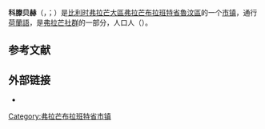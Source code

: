 {{noteTA|G1=比利时地名}}
{{Infobox Belgium municipality
|name             = 科滕贝赫
|native_name      = <small>{{native name|nl|Kortenberg}}<br>{{native name|fr|Cortenbergh}}</small>
|picture          = 43354-Benedictijnenvrouwenabdij (6).jpg
|picture-legend   = 本笃会女修道院
|map              = KortenbergLocatie.png
|map-legend       = 科滕贝赫在[[弗拉芒布拉班特省|弗拉芒布拉班特省]]的位置
|arms             = Kortenberg wapen.svg
|flag             = Flag of Kortenberg.svg
|arrondissement   = [[魯汶區|魯汶區]]
|nis              = 24055
|pyramid-date=
|0-19=
|20-64=
|65=
|foreigners=
|foreigners-date  =
|mayor            = Alexandra Thienpont ([[基督教民主和弗拉芒|CD&V]])
|majority         = [[基督教民主和弗拉芒|CD&V]], [[开放弗拉芒自由民主党|Open VLD]]
|postal-codes     = 3070, 3071, 3078
|telephone-area   = 02, 016
|web              = [http://www.kortenberg.be/ www.kortenberg.be]
|coordinates      = {{coord|50|53|N|04|32|E|region:BE|display=inline,title}}
}}
'''科滕贝赫'''（{{lang-nl|Kortenberg}}，{{IPA-nl|ˈkɔrtə(n)bɛrx}}；{{lang-fr|Cortenbergh}}）是[[比利时|比利时]][[弗拉芒大區|弗拉芒大區]][[弗拉芒布拉班特省|弗拉芒布拉班特省]][[魯汶區|魯汶區]]的一个[[市镇_(比利时)|市镇]]，通行[[荷蘭語|荷蘭語]]，是[[弗拉芒社群|弗拉芒社群]]的一部分，人口{{wikidata|property|normal+|P1082}}人（{{wikidata|qualifier|P1082|P585}}）。

== 参考文献 ==
{{Reflist}}

==外部链接==
* {{Commons category-inline|Kortenberg}}

{{弗拉芒布拉班特省市镇}}
{{Authority control}}
{{DEFAULTSORT:Kortenberg}}
[[Category:弗拉芒布拉班特省市镇|Category:弗拉芒布拉班特省市镇]]
{{FlemishBrabant-geo-stub}}